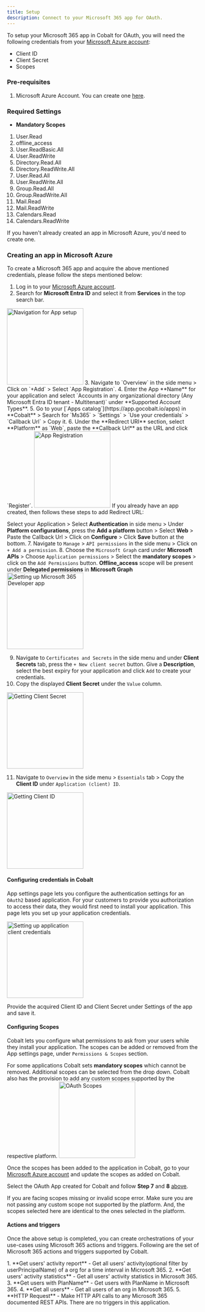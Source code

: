 ```yaml
---
title: Setup
description: Connect to your Microsoft 365 app for OAuth.
---
```

To setup your Microsoft 365 app in Cobalt for OAuth, you will need the following credentials from your [Microsoft Azure account](https://azure.microsoft.com/en-gb/):
- Client ID
- Client Secret
- Scopes

### Pre-requisites

1. Microsoft Azure Account. You can create one [here](https://azure.microsoft.com/en-gb/).

### Required Settings

* **Mandatory Scopes** 
1. User.Read
2. offline_access
3. User.ReadBasic.All
4. User.ReadWrite
5. Directory.Read.All
6. Directory.ReadWrite.All
7. User.Read.All
8. User.ReadWrite.All
9. Group.Read.All
10. Group.ReadWrite.All
11. Mail.Read
12. Mail.ReadWrite
13. Calendars.Read
14. Calendars.ReadWrite

<Info>If you haven't already created an app in Microsoft Azure, you'd need to create one.</Info>

### Creating an app in Microsoft Azure

To create a Microsoft 365 app and acquire the above mentioned credentials, please follow the steps mentioned below:

1. Log in to your [Microsoft Azure account](https://azure.microsoft.com/en-gb/).
2. Search for **Microsoft Entra ID** and select it from **Services** in the top search bar.
<img height="200" src="/images/Ms365/ms365_navigation.png" alt="Navigation for App setup"/>
3. Navigate to `Overview` in the side menu > Click on `+Add` > Select `App Registration`.
4. Enter the App **Name** for your application and select `Accounts in any organizational directory (Any Microsoft Entra ID tenant - Multitenant)` under **Supported Account Types**.
5. Go to your [`Apps catalog`](https://app.gocobalt.io/apps) in **Cobalt** > Search for `Ms365` > `Settings` > `Use your credentials` > `Callback Url` > Copy it.
6. Under the **Redirect URI** section, select **Platform** as `Web`, paste the **Callback Url** as the URL and click `Register`. 
<img height="200" src="/images/Ms365/ms365_register.png" alt="App Registration"/>
<Info>
If you already have an app created, then follows these steps to add Redirect URL: 

Select your Application > Select **Authentication** in side menu > Under **Platform configurations**, press the  **Add a platform** button > Select **Web** > Paste the Callback Url > Click on **Configure** > Click **Save** button at the bottom.
</Info>
7. Navigate to `Manage` > `API permissions` in the side menu > Click on `+ Add a permission`.
8. Choose the `Microsoft Graph` card under **Microsoft APIs** > Choose `Application permissions` > Select the **mandatory scopes** > click on the `Add Permissions` button.
<Info>**Offline_access** scope will be present under **Delegated permissions** in **Microsoft Graph**</Info>
<img height="200" src="/images/Ms365/ms365_config.png" alt="Setting up Microsoft 365 Developer app"/>

9. Navigate to `Certificates and Secrets` in the side menu and under **Client Secrets** tab, press the `+ New client secret` button. Give a **Description**, select the best expiry for your application and click `Add` to create your credentials.
10.  Copy the displayed **Client Secret** under the `Value` column.
<img height="200" src="/images/Ms365/ms365_credentials.png" alt="Getting Client Secret"/>

11. Navigate to `Overview` in the side menu > `Essentials` tab > Copy the **Client ID** under `Application (client) ID`.
<img height="200" src="/images/Ms365/ms365_id.png" alt="Getting Client ID"/>

#### Configuring credentials in Cobalt
App settings page lets you configure the authentication settings for an `OAuth2` based application. For your customers to provide you authorization to access their data,
they would first need to install your application. This page lets you set up your application credentials.

<img height="200" src="/images/Ms365/ms365_cobalt.png" alt="Setting up application client credentials"/>

Provide the acquired Client ID and Client Secret under Settings of the app and save it.

#### Configuring Scopes
Cobalt lets you configure what permissions to ask from your users while they install your application. The scopes can be added or removed from the App settings page, under `Permissions & Scopes`
section. 

For some applications Cobalt sets **mandatory scopes** which cannot be removed. Additional scopes can be selected from the drop down. Cobalt also has the provision to add any 
custom scopes supported by the respective platform.
<img height="200" src="/images/Ms365/ms365_scopes.png" alt="OAuth Scopes"/>

Once the scopes has been added to the application in Cobalt, go to your [Microsoft Azure account](https://azure.microsoft.com/en-gb/) and update the scopes as added on Cobalt.

Select the OAuth App created for Cobalt and follow **Step 7** and **8** [above](https://docs.gocobalt.io/resources/integration-providers/ms_365#creating-an-app-in-microsoft-azure).

<Warning>
If you are facing scopes missing or invalid scope error. Make sure you are not passing any custom scope not supported by the platform. And, the scopes selected here are
identical to the ones selected in the platform.
</Warning>

#### Actions and triggers
Once the above setup is completed, you can create orchestrations of your use-cases using Microsoft 365 actions and triggers. Following are the set of Microsoft 365 actions and triggers
supported by Cobalt.

<Tabs>
  <Tab title="Actions">
  <AccordionGroup>
  <Accordion title="User Activity">
     1. **Get users' activity report** - Get all users' activity(optional filter by userPrincipalName) of a org for a time interval in Microsoft 365.
     2. **Get users' activity statistics** - Get all users' activity statistics in Microsoft 365.
    </Accordion>
<Accordion title="Users">
     3. **Get users with PlanName** - Get users with PlanName in Microsoft 365.
     4. **Get all users** - Get all users of an org in Microsoft 365.
  </Accordion>
  <Accordion title="Others">
    5. **HTTP Request** - Make HTTP API calls to any Microsoft 365 documented REST APIs.
</Accordion>
</AccordionGroup>
  </Tab>

  <Tab title="Triggers">
         There are no triggers in this application.
  </Tab>
</Tabs>